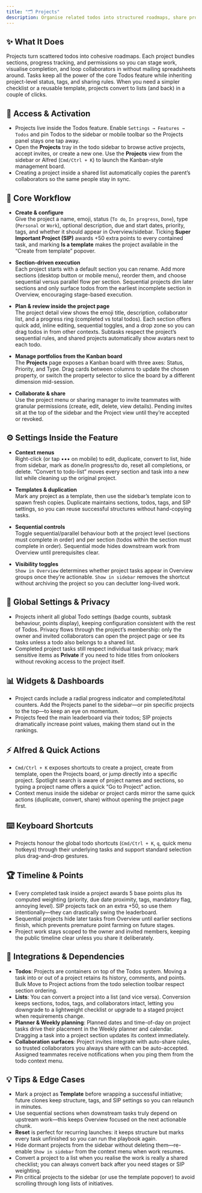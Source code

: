 ```yaml
---
title: "🗂️ Projects"
description: Organise related todos into structured roadmaps, share progress, and keep teams marching in lockstep
---
```


## ✨ What It Does

Projects turn scattered todos into cohesive roadmaps. Each project bundles sections, progress tracking, and permissions so you can stage work, visualise completion, and loop collaborators in without mailing spreadsheets around. Tasks keep all the power of the core Todos feature while inheriting project-level status, tags, and sharing rules. When you need a simpler checklist or a reusable template, projects convert to lists (and back) in a couple of clicks.

## 🚪 Access & Activation

- Projects live inside the Todos feature. Enable `Settings → Features → Todos` and pin Todos to the sidebar or mobile toolbar so the Projects panel stays one tap away.
- Open the **Projects** tray in the todo sidebar to browse active projects, accept invites, or create a new one. Use the **Projects** view from the sidebar or Alfred (`Cmd/Ctrl + K`) to launch the Kanban-style management board.
- Creating a project inside a shared list automatically copies the parent’s collaborators so the same people stay in sync.

## 🧭 Core Workflow

- **Create & configure**  
  Give the project a name, emoji, status (`To do`, `In progress`, `Done`), type (`Personal` or `Work`), optional description, due and start dates, priority, tags, and whether it should appear in Overview/sidebar. Ticking **Super Important Project (SIP)** awards +50 extra points to every contained task, and marking **Is a template** makes the project available in the “Create from template” popover.

- **Section-driven execution**  
  Each project starts with a default section you can rename. Add more sections (desktop button or mobile menu), reorder them, and choose sequential versus parallel flow per section. Sequential projects dim later sections and only surface todos from the earliest incomplete section in Overview, encouraging stage-based execution.

- **Plan & review inside the project page**  
  The project detail view shows the emoji title, description, collaborator list, and a progress ring (completed vs total todos). Each section offers quick add, inline editing, sequential toggles, and a drop zone so you can drag todos in from other contexts. Subtasks respect the project’s sequential rules, and shared projects automatically show avatars next to each todo.

- **Manage portfolios from the Kanban board**  
  The **Projects** page exposes a Kanban board with three axes: Status, Priority, and Type. Drag cards between columns to update the chosen property, or switch the property selector to slice the board by a different dimension mid-session.

- **Collaborate & share**  
  Use the project menu or sharing manager to invite teammates with granular permissions (create, edit, delete, view details). Pending invites sit at the top of the sidebar and the Project view until they’re accepted or revoked.

## ⚙️ Settings Inside the Feature

- **Context menus**  
  Right-click (or tap ••• on mobile) to edit, duplicate, convert to list, hide from sidebar, mark as done/in progress/to do, reset all completions, or delete. “Convert to todo-list” moves every section and task into a new list while cleaning up the original project.

- **Templates & duplication**  
  Mark any project as a template, then use the sidebar’s template icon to spawn fresh copies. Duplicate maintains sections, todos, tags, and SIP settings, so you can reuse successful structures without hand-copying tasks.

- **Sequential controls**  
  Toggle sequential/parallel behaviour both at the project level (sections must complete in order) and per section (todos within the section must complete in order). Sequential mode hides downstream work from Overview until prerequisites clear.

- **Visibility toggles**  
  `Show in Overview` determines whether project tasks appear in Overview groups once they’re actionable. `Show in sidebar` removes the shortcut without archiving the project so you can declutter long-lived work.

## 🔐 Global Settings & Privacy

- Projects inherit all global Todo settings (badge counts, subtask behaviour, points display), keeping configuration consistent with the rest of Todos. Privacy flows through the project’s membership: only the owner and invited collaborators can open the project page or see its tasks unless a todo also belongs to a shared list.
- Completed project tasks still respect individual task privacy; mark sensitive items as **Private** if you need to hide titles from onlookers without revoking access to the project itself.

## 📊 Widgets & Dashboards

- Project cards include a radial progress indicator and completed/total counters. Add the Projects panel to the sidebar—or pin specific projects to the top—to keep an eye on momentum.
- Projects feed the main leaderboard via their todos; SIP projects dramatically increase point values, making them stand out in the rankings.

## ⚡ Alfred & Quick Actions

- `Cmd/Ctrl + K` exposes shortcuts to create a project, create from template, open the Projects board, or jump directly into a specific project. Spotlight search is aware of project names and sections, so typing a project name offers a quick “Go to Project” action.
- Context menus inside the sidebar or project cards mirror the same quick actions (duplicate, convert, share) without opening the project page first.

## ⌨️ Keyboard Shortcuts

- Projects honour the global todo shortcuts (`Cmd/Ctrl + K`, `q`, quick menu hotkeys) through their underlying tasks and support standard selection plus drag-and-drop gestures.

## 🏆 Timeline & Points

- Every completed task inside a project awards 5 base points plus its computed weighting (priority, due date proximity, tags, mandatory flag, annoying level). SIP projects tack on an extra +50, so use them intentionally—they can drastically swing the leaderboard.
- Sequential projects hide later tasks from Overview until earlier sections finish, which prevents premature point farming on future stages.
- Project work stays scoped to the owner and invited members, keeping the public timeline clear unless you share it deliberately.

## 🔗 Integrations & Dependencies

- **Todos**: Projects are containers on top of the Todos system. Moving a task into or out of a project retains its history, comments, and points. Bulk Move to Project actions from the todo selection toolbar respect section ordering.
- **Lists**: You can convert a project into a list (and vice versa). Conversion keeps sections, todos, tags, and collaborators intact, letting you downgrade to a lightweight checklist or upgrade to a staged project when requirements change.
- **Planner & Weekly planning**: Planned dates and time-of-day on project tasks drive their placement in the Weekly planner and calendar. Dragging a task into a project section updates its context immediately.
- **Collaboration surfaces**: Project invites integrate with auto-share rules, so trusted collaborators you always share with can be auto-accepted. Assigned teammates receive notifications when you ping them from the todo context menu.

## 💡 Tips & Edge Cases

- Mark a project as **Template** before wrapping a successful initiative; future clones keep structure, tags, and SIP settings so you can relaunch in minutes.
- Use sequential sections when downstream tasks truly depend on upstream work—this keeps Overview focused on the next actionable chunk.
- **Reset** is perfect for recurring launches: it keeps structure but marks every task unfinished so you can run the playbook again.
- Hide dormant projects from the sidebar without deleting them—re-enable `Show in sidebar` from the context menu when work resumes.
- Convert a project to a list when you realise the work is really a shared checklist; you can always convert back after you need stages or SIP weighting.
- Pin critical projects to the sidebar (or use the template popover) to avoid scrolling through long lists of initiatives.
